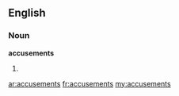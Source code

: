 ==English==

===Noun===
'''accusements'''

# {{plural of|[[accusement]]}}

[[ar:accusements]]
[[fr:accusements]]
[[my:accusements]]